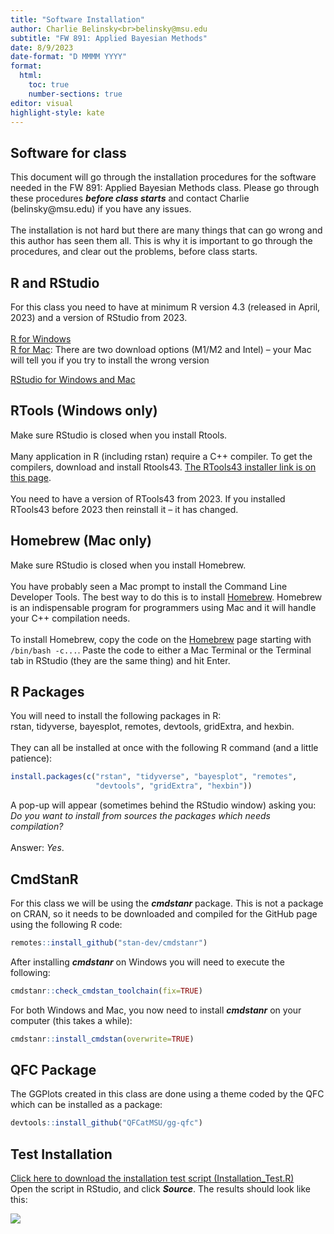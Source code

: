 ```yaml
---
title: "Software Installation"
author: Charlie Belinsky<br>belinsky@msu.edu
subtitle: "FW 891: Applied Bayesian Methods"
date: 8/9/2023
date-format: "D MMMM YYYY"
format: 
  html:
    toc: true
    number-sections: true
editor: visual
highlight-style: kate
---
```


## Software for class

This document will go through the installation procedures for the software needed in the FW 891: Applied Bayesian Methods class. Please go through these procedures ***before class starts*** and contact Charlie (belinsky\@msu.edu) if you have any issues.\
\
The installation is not hard but there are many things that can go wrong and this author has seen them all. This is why it is important to go through the procedures, and clear out the problems, before class starts.

## R and RStudio

For this class you need to have at minimum R version 4.3 (released in April, 2023) and a version of RStudio from 2023.\
\
[R for Windows](https://cran.r-project.org/bin/windows/base/){target="_blank"}\
[R for Mac](https://cran.r-project.org/bin/macosx/){target="_blank"}: There are two download options (M1/M2 and Intel) -- your Mac will tell you if you try to install the wrong version

[RStudio for Windows and Mac](https://posit.co/download/rstudio-desktop/){target="_blank"}

## RTools (Windows only)

Make sure RStudio is closed when you install Rtools.\
\
Many application in R (including rstan) require a C++ compiler. To get the compilers, download and install Rtools43. [The RTools43 installer link is on this page](https://cran.r-project.org/bin/windows/Rtools/rtools43/rtools.html){target="_blank"}.\
\
You need to have a version of RTools43 from 2023. If you installed RTools43 before 2023 then reinstall it -- it has changed.

## Homebrew (Mac only)

Make sure RStudio is closed when you install Homebrew.\
\
You have probably seen a Mac prompt to install the Command Line Developer Tools. The best way to do this is to install [Homebrew](https://brew.sh/){target="_blank"}. Homebrew is an indispensable program for programmers using Mac and it will handle your C++ compilation needs.\
\
To install Homebrew, copy the code on the [Homebrew](https://brew.sh/){target="_blank"} page starting with `/bin/bash -c...`. Paste the code to either a Mac Terminal or the Terminal tab in RStudio (they are the same thing) and hit Enter.

## R Packages

You will need to install the following packages in R:\
rstan, tidyverse, bayesplot, remotes, devtools, gridExtra, and hexbin.\
\
They can all be installed at once with the following R command (and a little patience):

``` r
install.packages(c("rstan", "tidyverse", "bayesplot", "remotes", 
                   "devtools", "gridExtra", "hexbin"))
```

A pop-up will appear (sometimes behind the RStudio window) asking you:\
*Do you want to install from sources the packages which needs compilation?*\
\
Answer: *Yes*.

## CmdStanR

For this class we will be using the ***cmdstanr*** package. This is not a package on CRAN, so it needs to be downloaded and compiled for the GitHub page using the following R code:

``` r
remotes::install_github("stan-dev/cmdstanr")
```

After installing ***cmdstanr*** on Windows you will need to execute the following:

``` r
cmdstanr::check_cmdstan_toolchain(fix=TRUE)
```

For both Windows and Mac, you now need to install ***cmdstanr*** on your computer (this takes a while):

``` r
cmdstanr::install_cmdstan(overwrite=TRUE)
```

## QFC Package

The GGPlots created in this class are done using a theme coded by the QFC which can be installed as a package:

``` r
devtools::install_github("QFCatMSU/gg-qfc")
```

## Test Installation

[Click here to download the installation test script (Installation_Test.R)](https://cdn.jsdelivr.net/gh/QFCatMSU/FW-Bayes/installation/Installation_Test.R){target="_blank"} \
Open the script in RStudio, and click ***Source***. The results should look like this:

![](images/Installation_Results.png)
